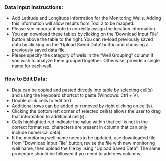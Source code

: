 <h3><b>Data Input Instructions:</b></h3>

* Add Latitude and Longitude information for the Monitoring Wells. Adding this information will allow results from Tool 2 to be mapped.
* Please see important note to correctly assign the location information. 
* You can download these tables by clicking on the 'Download Input File' button above the table to the right. You can re-load previously saved data by clicking on the 'Upload Saved Data' button and choosing a previously saved data file.
* Please specify the category of wells in the "Well Grouping" column if you wish to analyze them grouped together. Otherwise, provide a single name for each well.


<h3><b>How to Edit Data:</b></h3>

* Data can be copied and pasted directly into table by selecting cell(s) and using the keyboard shortcut to paste (Windows: Ctrl + V).
* Double click cells to edit text.
* Additional rows can be added or removed by right clicking on cell(s).
* Clicking the bottom left corner of selected cell(s) allows the user to drag that information to additional cell(s).
* Cells highlighted red indicate the value within that cell is not in the correct format (ex. characters are present in column that can only include numerical data). 
* If the monitoring well name needs to be updated, use downloaded file from "Download Input File" button, revise the file with new monitoring well name, then upload the file by using "Upload Saved Data". The same procedure should be followed if you need to add new columns. 